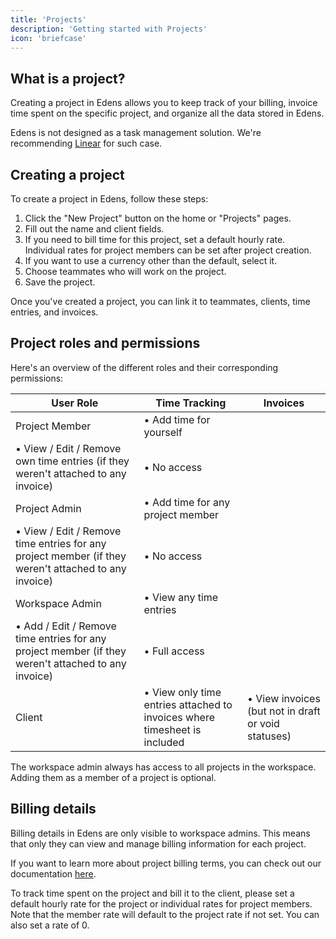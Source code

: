 ```yaml
---
title: 'Projects'
description: 'Getting started with Projects'
icon: 'briefcase'
---
```


## What is a project?

Creating a project in Edens allows you to keep track of your billing, invoice time spent on the specific project, and organize all the data stored in Edens.

Edens is not designed as a task management solution. We're recommending [Linear](https://linear.app) for such case.

## Creating a project

To create a project in Edens, follow these steps:

1. Click the "New Project" button on the home or "Projects" pages.
2. Fill out the name and client fields.
3. If you need to bill time for this project, set a default hourly rate. Individual rates for project members can be set after project creation.
4. If you want to use a currency other than the default, select it.
5. Choose teammates who will work on the project.
6. Save the project.

Once you've created a project, you can link it to teammates, clients, time entries, and invoices.

## Project roles and permissions

Here's an overview of the different roles and their corresponding permissions:

| User Role | Time Tracking | Invoices |
| --- | --- | --- |
| Project Member | • Add time for yourself |  |
| • View / Edit / Remove own time entries (if they weren't attached to any invoice) | • No access |  |
| Project Admin | • Add time for any project member |  |
| • View / Edit / Remove time entries for any project member (if they weren't attached to any invoice) | • No access |  |
| Workspace Admin | • View any time entries |  |
| • Add / Edit / Remove time entries for any project member (if they weren't attached to any invoice) | • Full access |  |
| Client | • View only time entries attached to invoices where timesheet is included | • View invoices (but not in draft or void statuses) |

<Info>The workspace admin always has access to all projects in the workspace. Adding them as a member of a project is optional.</Info>

## Billing details

Billing details in Edens are only visible to workspace admins. This means that only they can view and manage billing information for each project.

If you want to learn more about project billing terms, you can check out our documentation [here](/billing/hourly-rates).

To track time spent on the project and bill it to the client, please set a default hourly rate for the project or individual rates for project members.
Note that the member rate will default to the project rate if not set. You can also set a rate of 0.